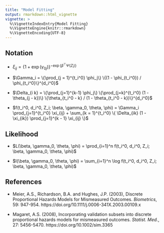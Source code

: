 ```yaml
---
title: "Model Fitting"
output: rmarkdown::html_vignette
vignette: >
  %\VignetteIndexEntry{Model Fitting}
  %\VignetteEngine{knitr::rmarkdown}
  %\VignetteEncoding{UTF-8}
---
```


## Notation

- $\xi_{ij} = \{1 + \exp(\gamma_{0j})\}^{-\exp\{\beta^\top\Psi(Z_i)\}}$

- $\Gamma_i = \{\prod_{j = 1}^{t_i^0} \phi_j\} \{(1 - \phi_{t_i^0}) / \phi_{t_i^0}\}^{d_i^0}$

- $\Delta_{i k} = \{\prod_{j=1}^{k-1} \phi_j\} \{\prod_{j=k}^{t_i^0} (1 - \theta_{j - k})\} \{\theta_{t_i^0 - k} / (1 - \theta_{t_i^0 - k})\}^{d_i^0}$

- $f(t_i^0, d_i^0, Z_i; \beta, \gamma_0, \theta, \phi) = \Gamma_i \prod_{j=1}^{t_i^0} \xi_{ij} + \sum_{k = 1}^{t_i^0} \{ \Delta_{ik} (1 - \xi_{ik}) \prod_{j=1}^{k - 1} \xi_{ij} \}$

## Likelihood

- $L(\beta, \gamma_0, \theta, \phi) = \prod_{i=1}^n f(t_i^0, d_i^0, Z_i; \beta, \gamma_0, \theta, \phi)$

- $l(\beta, \gamma_0, \theta, \phi) = \sum_{i=1}^n \log f(t_i^0, d_i^0, Z_i; \beta, \gamma_0, \theta, \phi)$

## References

- Meier, A.S., Richardson, B.A. and Hughes, J.P. (2003), Discrete Proportional Hazards Models for Mismeasured Outcomes. _Biometrics_, 59: 947-954. https://doi.org/10.1111/j.0006-341X.2003.00109.x

- Magaret, A.S. (2008), Incorporating validation subsets into discrete proportional hazards models for mismeasured outcomes. _Statist. Med._, 27: 5456-5470. https://doi.org/10.1002/sim.3365